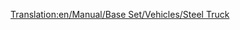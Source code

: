 [[Translation:en/Manual/Base Set/Vehicles/Steel Truck]]
{{nl/Wagons|Afbeelding=[[File:en/Steeltruck.png]]
|NormaalKosten=£1,148 ($2,296)
|NormaalGewicht=18 / 38 t
|NormaalCapaciteit=20 ton staal
|MonoKosten=£1,148 ($2,296)
|MonoGewicht=18 / 43 t
|MonoCapaciteit=25 ton staal
|MagKosten=£1,148 ($2,296)
|MagGewicht=18 / 45 t
|MagCapaciteit=27 ton staal
|Omschrijving=De staalwagon is geschikt voor het transport van staal uit [[en/Manual/Base Set/Economy/Steel Mill|hoogovens (EN)]] en is enkel beschikbaar in het [[nl/Manual/Klimaat#Gematigd|gematigd]] klimaat.
}}
